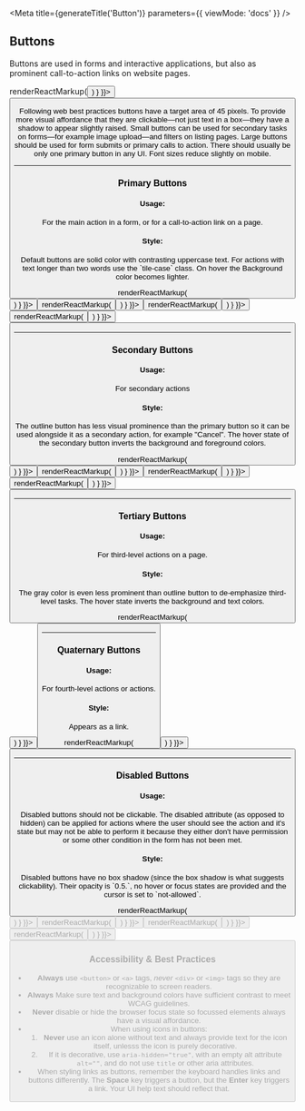 
<Meta
  title={generateTitle('Button')}
  parameters={{
    viewMode: 'docs'
  }}
/>

## Buttons

Buttons are used in forms and interactive applications, but also as prominent call-to-action links on website pages.

<Canvas>
  <Story
		name="button-primary"
    parameters={{ docs: { transformSource: () => renderReactMarkup(<Button usage="" text="Button"/>) } }}>
      <Button usage="" text="Button" />
  </Story>
</Canvas>

Following web best practices buttons have a target area of 45 pixels. To provide more visual affordance that they are clickable—not just text in a box—they have a shadow to appear slightly raised. Small buttons can be used for secondary tasks on forms—for example image upload—and filters on listing pages. Large buttons should be used for form submits or primary calls to action. There should usually be only one  primary button in any UI. Font sizes reduce slightly on mobile.

---

### Primary Buttons

<div class="container">
	<div class="row">
    <div class="col-4">
			<h4>Usage:</h4>
			<p>For the main action in a form, or for a call-to-action link on a page.</p>
    </div>
    <div class="col-8">
			<h4>Style:</h4>
			<p>Default buttons are solid color with contrasting uppercase text. For actions with text longer than two words use the `tile-case` class. On hover the Background color becomes lighter.
			</p>
    </div>
  </div>
</div>

<Canvas>
  <Story
    name="button-primary-c-primary"
    parameters={{ docs: { transformSource: () => renderReactMarkup(<Button usage="" text="Primary"/>) } }}>
      <Button usage="" text="Primary" />
  </Story>
  <Story
    name="button-primary-c-primary-alt"
    parameters={{ docs: { transformSource: () => renderReactMarkup(<Button usage="" theme="c-primary-alt" text="Primary"/>) } }}>
      <Button usage="" theme="c-primary-alt" text="Primary"/>
  </Story>
  <Story
    name="button-primary-c-highlight"
    parameters={{ docs: { transformSource: () => renderReactMarkup(<Button usage="" theme="c-highlight" text="Primary"/>) } }}>
      <Button usage="" theme="c-highlight" text="Primary"/>
  </Story>
  <Story
    name="button-primary-c-gray"
    parameters={{ docs: { transformSource: () => renderReactMarkup(<Button usage="" theme="c-gray-dark" text="Primary"/>) } }}>
      <Button usage="" theme="c-gray-dark" text="Primary"/>
  </Story>
  <Story story={stories.buttonCSS} />
</Canvas>

---

### Secondary Buttons

<div class="container">
	<div class="row">
    <div class="col-4">
			<h4>Usage:</h4>
			<p>For secondary actions
			</p>
    </div>
    <div class="col-8">
			<h4>Style:</h4>
			<p>The outline button has less visual prominence than the primary button so it can be used alongside it as a secondary action, for example "Cancel". The hover state of the secondary button inverts the background and foreground colors.
			</p>
    </div>
  </div>
</div>

<Canvas>
  <Story
    name="button-secondary-c-primary"
    parameters={{ docs: { transformSource: () => renderReactMarkup(<Button usage="secondary" text="Secondary"/>) } }}>
      <Button usage="secondary" text="Secondary" />
  </Story>
  <Story
    name="button-secondary-c-primary-alt"
    parameters={{ docs: { transformSource: () => renderReactMarkup(<Button usage="secondary" theme="c-primary-alt" text="Secondary"/>) } }}>
      <Button usage="secondary" theme="c-primary-alt" text="Secondary"/>
  </Story>
  <Story
    name="button-secondary-c-highlight"
    parameters={{ docs: { transformSource: () => renderReactMarkup(<Button usage="secondary" theme="c-highlight" text="Secondary"/>) } }}>
      <Button usage="secondary" theme="c-highlight" text="Secondary"/>
  </Story>
  <Story
    name="button-secondary-c-gray"
    parameters={{ docs: { transformSource: () => renderReactMarkup(<Button usage="secondary" theme="c-gray-dark" text="Secondary"/>) } }}>
      <Button usage="secondary" theme="c-gray-dark" text="Secondary"/>
  </Story>
  <Story story={stories.buttonCSS2} />
</Canvas>

---

### Tertiary Buttons

<div class="container">
	<div class="row">
    <div class="col-4">
			<h4>Usage:</h4>
			<p>For third-level actions on a page.</p>
    </div>
    <div class="col-8">
			<h4>Style:</h4>
			<p>The gray color is even less prominent than outline button to de-emphasize third-level tasks. The hover state inverts the background and text colors.
			</p>
    </div>
  </div>
</div>

<Canvas>
  <Story
    name="button-tertiary"
    parameters={{ docs: { transformSource: () => renderReactMarkup(<Button usage="tertiary" text="Tertiary"/>) } }}>
      <Button usage="tertiary" text="Tertiary"/>
  </Story>
  <Story story={stories.buttonCSS3} />
</Canvas>

---

### Quaternary Buttons

<div class="container">
	<div class="row">
    <div class="col-4">
			<h4>Usage:</h4>
			<p>For fourth-level actions or actions.</p>
    </div>
    <div class="col-8">
			<h4>Style:</h4>
			<p>Appears as a link.
			</p>
    </div>
  </div>
</div>

<Canvas>
  <Story
    name="button-quaternary"
    parameters={{ docs: { transformSource: () => renderReactMarkup(<Button usage="quaternary" text="Quaternary" />) } }}>
      <Button usage="quaternary" text="Quaternary" />
  </Story>
  <Story story={stories.buttonCSS4} />
</Canvas>

---

### Disabled Buttons

<div class="container">
	<div class="row">
    <div class="col-6">
			<h4>Usage:</h4>
			<p>Disabled buttons should not be clickable. The disabled attribute (as opposed to hidden) can be applied for actions where the user should see the action and it's state but may not be able to perform it because they either don't have permission or some other condition in the form has not been met.
			</p>
    </div>
    <div class="col-6">
			<h4>Style:</h4>
			<p>Disabled buttons have no box shadow (since the box shadow is what suggests clickability). Their opacity is `0.5.`, no hover or focus states are provided and the cursor is set to `not-allowed`.
			</p>
    </div>
  </div>
</div>

<Canvas>
  <Story
    name="button-primary--disabled"
    parameters={{ docs: { transformSource: () => renderReactMarkup(<Button usage="" text="Disabled" disabled/>) } }}>
      <Button usage="" text="Disabled" disabled/>
  </Story>
  <Story
    name="button-secondary--disabled"
    parameters={{ docs: { transformSource: (src) => renderReactMarkup(<Button usage="secondary" text="Disabled" disabled/>) } }}>
      <Button usage="secondary" text="Disabled" disabled/>
  </Story>
  <Story
    name="button-tertiary--disabled"
    parameters={{ docs: { transformSource: (src) => renderReactMarkup(<Button usage="tertiary" text="Disabled" disabled/>) } }}>
      <Button usage="tertiary" text="Disabled" disabled/>
  </Story>
  <Story
    name="button-quaternary--disabled"
    parameters={{ docs: { transformSource: (src) => renderReactMarkup(<Button usage="quaternary" text="Disabled" disabled/>) } }}>
      <Button usage="quaternary" text="Disabled" disabled/>
  </Story>
  <Story story={stories.buttonCSSDisabled} />
</Canvas>

### Accessibility & Best Practices

* **Always** use `<button>` or `<a>` tags, *never* `<div>` or `<img>` tags so they are recognizable to screen readers.
* **Always** Make sure text and background colors have sufficient contrast to meet WCAG guidelines.
* **Never** disable or hide the browser focus state so focussed elements always have a visual affordance.
* When using icons in buttons:
  1. **Never** use an icon alone without text and always provide text for the icon itself, unlesss the icon is purely decorative.
  2. If it is decorative, use `aria-hidden="true"`, with an empty alt attribute `alt=""`, and do not use `title` or other aria attributes.
* When styling links as buttons, remember the keyboard handles links and buttons differently. The **Space** key triggers a button, but the **Enter** key triggers a link. Your UI help text should reflect that.
